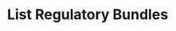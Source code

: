 ---
title: "List Regulatory Bundles"
sidebarTitle: "Regulatory Bundles"
description: "Retrieve all compliance bundles in your account"
openapi: "GET /regulatory/bundles"
icon: "folder"
---